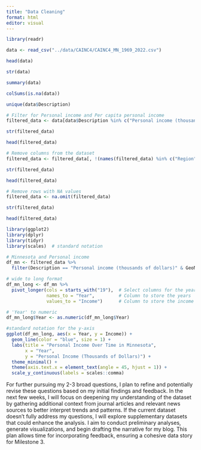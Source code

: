 ```yaml
---
title: "Data Cleaning"
format: html
editor: visual
---
```


```r
library(readr)

data <- read_csv("../data/CAINC4/CAINC4_MN_1969_2022.csv")

head(data)
```

```r
str(data)

summary(data)

colSums(is.na(data))

```

```r
unique(data$Description)
```

```r
# Filter for Personal income and Per capita personal income
filtered_data <- data[data$Description %in% c("Personal income (thousands of dollars)", "Per capita personal income (dollars) 4/"), ]

str(filtered_data)

head(filtered_data)
```

```r
# Remove columns from the dataset
filtered_data <- filtered_data[, !(names(filtered_data) %in% c("Region", "LineCode", "TableName", "IndustryClassification", "Unit"))]

str(filtered_data)

head(filtered_data)
```

```r
# Remove rows with NA values
filtered_data <- na.omit(filtered_data)

str(filtered_data)

head(filtered_data)
```
```r
library(ggplot2)
library(dplyr)
library(tidyr)
library(scales)  # standard notation

# Minnesota and Personal income
df_mn <- filtered_data %>%
  filter(Description == "Personal income (thousands of dollars)" & GeoName == "Minnesota")

# wide to long format
df_mn_long <- df_mn %>%
  pivot_longer(cols = starts_with("19"),  # Select columns for the years (e.g., 1969, 1970, etc.)
               names_to = "Year",         # Column to store the years
               values_to = "Income")      # Column to store the income values

# 'Year' to numeric
df_mn_long$Year <- as.numeric(df_mn_long$Year)

#standard notation for the y-axis
ggplot(df_mn_long, aes(x = Year, y = Income)) +
  geom_line(color = "blue", size = 1) +
  labs(title = "Personal Income Over Time in Minnesota",
       x = "Year",
       y = "Personal Income (Thousands of Dollars)") +
  theme_minimal() +
  theme(axis.text.x = element_text(angle = 45, hjust = 1)) +  
  scale_y_continuous(labels = scales::comma)  
```
For further pursuing my 2-3 broad questions, I plan to refine and potentially revise these questions based on my initial findings and feedback. In the next few weeks, I will focus on deepening my understanding of the dataset by gathering additional context from journal articles and relevant news sources to better interpret trends and patterns. If the current dataset doesn't fully address my questions, I will explore supplementary datasets that could enhance the analysis. I aim to conduct preliminary analyses, generate visualizations, and begin drafting the narrative for my blog. This plan allows time for incorporating feedback, ensuring a cohesive data story for Milestone 3.
